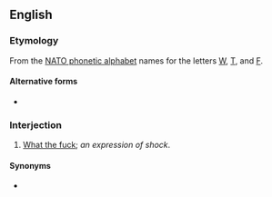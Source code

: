 ==English==
{{wikipedia|dab=whiskey tango foxtrot}}
===Etymology===
From the [[w:NATO phonetic alphabet|NATO phonetic alphabet]] names for the letters [[W]], [[T]], and [[F]].

====Alternative forms====
* {{l|en|whisky tango foxtrot}}

===Interjection===
{{en-interj}}

# {{lb|en|euphemistic}} [[what the fuck|What the fuck]]; ''an expression of shock''.

====Synonyms====
* {{l|en|WTF}}